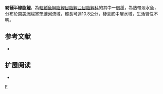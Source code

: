 {{Speciesbox 
| taxon = Hemigrammus cylindricus
| status = NE
| status_system = IUCN3.1
| authority =  [[Durbin|Durbin]], 1909
| synonyms = 
}}
'''紡綞半線脂鯉'''，為[[輻鰭魚綱|輻鰭魚綱]][[脂鯉目|脂鯉目]][[脂鯉亞目|脂鯉亞目]][[脂鯉科|脂鯉科]]的其中一個[[種|種]]，為熱帶淡水魚，分布於[[南美洲|南美洲]][[埃塞奎博河|埃塞奎博河]]流域，體長可達10.8公分，棲息底中層水域，生活習性不明。

==参考文献==
{{refbegin}}
*{{FishBase_species|genus=Hemigrammus|species=cylindricus|year=2013|month=12}}
{{refend}}

== 扩展阅读 ==
{{refbegin}}
*{{wikispecies-inline|Hemigrammus cylindricus|紡綞半線脂鯉}}
{{refend}}
{{Taxonbar|from=Q5777723}}

[[Category:半線脂鯉屬|F]]


{{魚類小作品}}